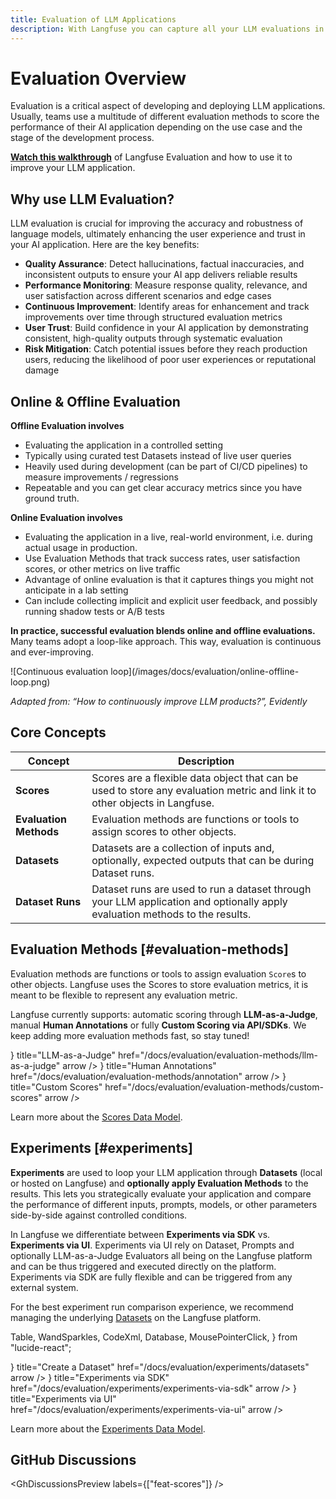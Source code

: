 ```yaml
---
title: Evaluation of LLM Applications
description: With Langfuse you can capture all your LLM evaluations in one place. You can combine a variety of different evaluation metrics like model-based evaluations (LLM-as-a-Judge), human annotations or fully custom evaluation workflows via API/SDKs. This allows you to measure quality, tonality, factual accuracy, completeness, and other dimensions of your LLM application.
---
```


# Evaluation Overview

Evaluation is a critical aspect of developing and deploying LLM applications. Usually, teams use a multitude of different evaluation methods to score the performance of their AI application depending on the use case and the stage of the development process.

<Callout type="info" emoji="🎥">

[**Watch this walkthrough**](/watch-demo?tab=evaluation) of Langfuse Evaluation and how to use it to improve your LLM application.

</Callout>

## Why use LLM Evaluation?

LLM evaluation is crucial for improving the accuracy and robustness of language models, ultimately enhancing the user experience and trust in your AI application. Here are the key benefits:

- **Quality Assurance**: Detect hallucinations, factual inaccuracies, and inconsistent outputs to ensure your AI app delivers reliable results
- **Performance Monitoring**: Measure response quality, relevance, and user satisfaction across different scenarios and edge cases
- **Continuous Improvement**: Identify areas for enhancement and track improvements over time through structured evaluation metrics
- **User Trust**: Build confidence in your AI application by demonstrating consistent, high-quality outputs through systematic evaluation
- **Risk Mitigation**: Catch potential issues before they reach production users, reducing the likelihood of poor user experiences or reputational damage

## Online & Offline Evaluation

**Offline Evaluation involves**

- Evaluating the application in a controlled setting
- Typically using curated test Datasets instead of live user queries
- Heavily used during development (can be part of CI/CD pipelines) to measure improvements / regressions
- Repeatable and you can get clear accuracy metrics since you have ground truth.

**Online Evaluation involves**

- Evaluating the application in a live, real-world environment, i.e. during actual usage in production.
- Use Evaluation Methods that track success rates, user satisfaction scores, or other metrics on live traffic
- Advantage of online evaluation is that it captures things you might not anticipate in a lab setting
- Can include collecting implicit and explicit user feedback, and possibly running shadow tests or A/B tests

**In practice, successful evaluation blends online and offline evaluations.** Many teams adopt a loop-like approach. This way, evaluation is continuous and ever-improving.

<Frame border fullWidth>
  ![Continuous evaluation loop](/images/docs/evaluation/online-offline-loop.png)
</Frame>

_Adapted from: “How to continuously improve LLM products?”, Evidently_

## Core Concepts

| Concept                | Description                                                                                                                 |
| ---------------------- | --------------------------------------------------------------------------------------------------------------------------- |
| **Scores**             | Scores are a flexible data object that can be used to store any evaluation metric and link it to other objects in Langfuse. |
| **Evaluation Methods** | Evaluation methods are functions or tools to assign scores to other objects.                                                |
| **Datasets**           | Datasets are a collection of inputs and, optionally, expected outputs that can be during Dataset runs.                      |
| **Dataset Runs**       | Dataset runs are used to run a dataset through your LLM application and optionally apply evaluation methods to the results. |

## Evaluation Methods [#evaluation-methods]

Evaluation methods are functions or tools to assign evaluation `Score`s to other objects. Langfuse uses the Scores to store evaluation metrics, it is meant to be flexible to represent any evaluation metric.

Langfuse currently supports: automatic scoring through **LLM-as-a-Judge**, manual **Human Annotations** or fully **Custom Scoring via API/SDKs**. We keep adding more evaluation methods fast, so stay tuned!


<Cards num={1}>
  <Card
    icon={<Lightbulb size="24" />}
    title="LLM-as-a-Judge"
    href="/docs/evaluation/evaluation-methods/llm-as-a-judge"
    arrow
  />
  <Card
    icon={<ClipboardPen size="24" />}
    title="Human Annotations"
    href="/docs/evaluation/evaluation-methods/annotation"
    arrow
  />
  <Card
    icon={<SquarePercent size="24" />}
    title="Custom Scores"
    href="/docs/evaluation/evaluation-methods/custom-scores"
    arrow
  />
</Cards>

Learn more about the [Scores Data Model](/docs/evaluation/evaluation-methods/data-model).

## Experiments [#experiments]

**Experiments** are used to loop your LLM application through **Datasets** (local or hosted on Langfuse) and **optionally apply Evaluation Methods** to the results. This lets you strategically evaluate your application and compare the performance of different inputs, prompts, models, or other parameters side-by-side against controlled conditions.

In Langfuse we differentiate between **Experiments via SDK** vs. **Experiments via UI**. Experiments via UI rely on Dataset, Prompts and optionally LLM-as-a-Judge Evaluators all being on the Langfuse platform and can be thus triggered and executed directly on the platform. Experiments via SDK are fully flexible and can be triggered from any external system.

For the best experiment run comparison experience, we recommend managing the underlying [Datasets](/docs/evaluation/experiments/datasets) on the Langfuse platform.

  Table,
  WandSparkles,
  CodeXml,
  Database,
  MousePointerClick,
} from "lucide-react";

<Cards num={1}>
  <Card
    icon={<Table size="24" />}
    title="Create a Dataset"
    href="/docs/evaluation/experiments/datasets"
    arrow
  />
  <Card
    icon={<CodeXml size="24" />}
    title="Experiments via SDK"
    href="/docs/evaluation/experiments/experiments-via-sdk"
    arrow
  />
  <Card
    icon={<WandSparkles size="24" />}
    title="Experiments via UI"
    href="/docs/evaluation/experiments/experiments-via-ui"
    arrow
  />
</Cards>

Learn more about the [Experiments Data Model](/docs/evaluation/experiments/data-model).

## GitHub Discussions


<GhDiscussionsPreview labels={["feat-scores"]} />
